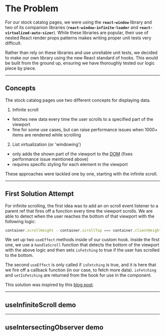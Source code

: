 

# The Problem

For our stock catalog pages, we were using the **`react-window`** library and two of 
its companion libraries (**`react-window-infinite-loader`** and **`react-virtualized-auto-sizer`**). 
While these libraries are popular, their use of nested React render props patterns 
makes writing proper unit tests very difficult.

Rather than rely on these libraries and use unreliable unit tests, we decided to make 
our own library using the new React standard of hooks. This would be built from the ground 
up, ensuring we have thoroughly tested our logic piece by piece.

---

## Concepts

The stock catalog pages use two different concepts for displaying data.

1) Infinite scroll
- fetches new data every time the user scrolls to a specified 
part of the viewport
- fine for some use cases, but can raise performance issues when 1000+ items are 
rendered while scrolling

2) List virtualization (or 'windowing')
- only adds the shown part of the viewport to the [DOM](https://developer.mozilla.org/en-US/docs/Web/API/Document_Object_Model/Introduction) (fixes performance issue mentioned above)
- requires specific styling for each element in the viewport

These approaches were tackled one by one, starting with the infinite scroll.


---

## First Solution Attempt

For infinite scrolling, the first idea was to add an on scroll event listener to a 
parent ref that fires off a function every time the viewport scrolls. We are able to 
detect when the user reaches the bottom of that viewport with the following logic:

```js
container.scrollHeight - container.scrollTop === container.clientHeight
```

We set up two `useEffect` methods inside of our custom hook. Inside the first one, we 
use a `handleScroll` function that detects the bottom of the viewport with the above logic 
and then sets `isFetching` to true if the user has scrolled to the bottom.

The second `useEffect` is only called if `isFetching` is true, and it is here that we 
fire off a callback function (in our case, to fetch more data). `isFetching` and 
`setIsFetching` are returned from the hook for use in the component.

This solution was inspired by this [blog post](https://upmostly.com/tutorials/build-an-infinite-scroll-component-in-react-using-react-hooks).

---

## useInfiniteScroll demo

<ApolloProvider client={client}>
    <InfiniteListContainer />
</ApolloProvider>

---

## useIntersectingObserver demo

<ApolloProvider client={client}>
    <IntersectingListContainer />
</ApolloProvider>